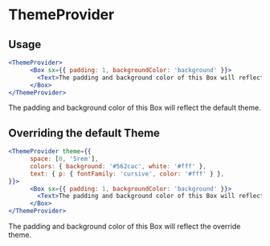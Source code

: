 
<Meta title="Components/ThemeProvider" component={ThemeProvider} />

# ThemeProvider

## Usage

```jsx
<ThemeProvider>
      <Box sx={{ padding: 1, backgroundColor: 'background' }}>
        <Text>The padding and background color of this Box will reflect the default theme.</Text>
      </Box>
</ThemeProvider>
```

<Canvas>
  <Story name="Usage">
    <ThemeProvider>
      <Box sx={{ padding: 1, backgroundColor: 'background' }}>
        <Text>The padding and background color of this Box will reflect the default theme.</Text>
      </Box>
    </ThemeProvider>
  </Story>
</Canvas>

## Overriding the default Theme

```jsx
<ThemeProvider theme={{
      space: [0, '5rem'],
      colors: { background: '#562cac', white: '#fff' },
      text: { p: { fontFamily: 'cursive', color: '#fff' } },
}}>
      <Box sx={{ padding: 1, backgroundColor: 'background' }}>
        <Text>The padding and background color of this Box will reflect the override theme.</Text>
      </Box>
</ThemeProvider>
```

<Canvas>
  <Story name="Override">
    <ThemeProvider theme={{
      space: [0, '5rem'],
      colors: { background: '#562cac' },
      text: { p: { fontFamily: 'cursive', color: '#fff' } },
    }}>
      <Box sx={{ padding: 1, backgroundColor: 'background' }}>
        <Text>The padding and background color of this Box will reflect the override theme.</Text>
      </Box>
    </ThemeProvider>
  </Story>
</Canvas>
